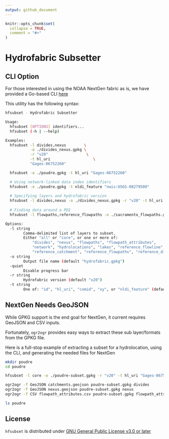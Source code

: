 ```yaml
---
output: github_document
---
```


<!-- README.md is generated from README.Rmd. Please edit that file -->

```r
knitr::opts_chunk$set(
  collapse = TRUE,
  comment = "#>"
)
```

# Hydrofabric Subsetter

## CLI Option

For those interested in using the NOAA NextGen fabric as is, we have provided a Go-based CLI [here](https://github.com/LynkerIntel/hfsubset/releases)

This utility has the following syntax:

```bash
hfsubset - Hydrofabric Subsetter

Usage:
  hfsubset [OPTIONS] identifiers...
  hfsubset (-h | --help)

Examples:
  hfsubset -l divides,nexus        \
           -o ./divides_nexus.gpkg \
           -r "v20"                 \
           -t hl_uri                   \
           "Gages-06752260"

  hfsubset -o ./poudre.gpkg -t hl_uri "Gages-06752260"

  # Using network-linked data index identifiers
  hfsubset -o ./poudre.gpkg -t nldi_feature "nwis:USGS-08279500"
  
  # Specifying layers and hydrofabric version
  hfsubset -l divides,nexus -o ./divides_nexus.gpkg -r "v20" -t hl_uri "Gages-06752260"
  
  # Finding data around a POI
  hfsubset -l flowpaths,reference_flowpaths -o ./sacramento_flowpaths.gpkg -t xy -121.494400,38.581573

Options:
  -l string
        Comma-delimited list of layers to subset.
        Either "all" or "core", or one or more of:
            "divides", "nexus", "flowpaths", "flowpath_attributes",
            "network", "hydrolocations", "lakes", "reference_flowline",
            "reference_catchment", "reference_flowpaths", "reference_divides" (default "core")
  -o string
        Output file name (default "hydrofabric.gpkg")
  -quiet
        Disable progress bar
  -r string
        Hydrofabric version (default "v20")
  -t string
        One of: "id", "hl_uri", "comid", "xy", or "nldi_feature" (default "id")
```

## NextGen Needs GeoJSON

While GPKG support is the end goal for NextGen, it current requires GeoJSON and CSV inputs.

Fortunately, `ogr2ogr` provides easy ways to extract these sub layer/formats from the GPKG file.

Here is a full-stop example of extracting a subset for a hydrolocation, using the CLI, and generating the needed files for NextGen

```bash
mkdir poudre
cd poudre

hfsubset -l core -o ./poudre-subset.gpkg -r "v20" -t hl_uri "Gages-06752260"

ogr2ogr -f GeoJSON catchments.geojson poudre-subset.gpkg divides  
ogr2ogr -f GeoJSON nexus.geojson poudre-subset.gpkg nexus
ogr2ogr -f CSV flowpath_attributes.csv poudre-subset.gpkg flowpath_attributes

ls poudre
```

## License

`hfsubset` is distributed under [GNU General Public License v3.0 or later](LICENSE.md)
